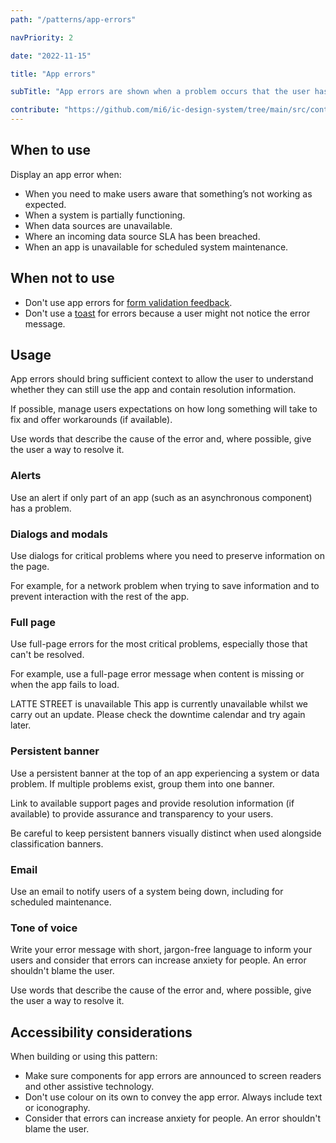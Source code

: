 ```yaml
---
path: "/patterns/app-errors"

navPriority: 2

date: "2022-11-15"

title: "App errors"

subTitle: "App errors are shown when a problem occurs that the user has no control over."

contribute: "https://github.com/mi6/ic-design-system/tree/main/src/content/structured/patterns/deprecated-patterns/app-errors.mdx"
---
```



<IcAlert
  heading="Pattern in development"
  message="We are refreshing this pattern to include new guidance and code."
  variant="info"
/>

## When to use

Display an app error when:

- When you need to make users aware that something’s not working as expected.
- When a system is partially functioning.
- When data sources are unavailable.
- Where an incoming data source SLA has been breached.
- When an app is unavailable for scheduled system maintenance.

## When not to use

- Don't use app errors for [form validation feedback](/patterns/form-validation).
- Don't use a [toast](/components/toast) for errors because a user might not notice the error message.

## Usage

App errors should bring sufficient context to allow the user to understand whether they can still use the app and contain resolution information.

If possible, manage users expectations on how long something will take to fix and offer workarounds (if available).

Use words that describe the cause of the error and, where possible, give the user a way to resolve it.

### Alerts

Use an alert if only part of an app (such as an asynchronous component) has a problem.

<ComponentPreview icds>
  <IcAlert
    heading="Something went wrong"
    message="The app couldn't connect to the server to download the latest information. Please check your connection or contact your local IT Service Desk."
    variant="error"
  />
</ComponentPreview>

### Dialogs and modals

Use dialogs for critical problems where you need to preserve information on the page.

For example, for a network problem when trying to save information and to prevent interaction with the rest of the app.

### Full page

Use full-page errors for the most critical problems, especially those that can't be resolved.

For example, use a full-page error message when content is missing or when the app fails to load.

<ComponentPreview noPadding left>
  <div style={{ padding: "36px" }}>
    <IcTypography variant="h1" component="h3" applyVerticalMargins>
      LATTE STREET is unavailable
    </IcTypography>
    <IcTypography variant="body" applyVerticalMargins>
      This app is currently unavailable whilst we carry out an update.
    </IcTypography>
    <IcTypography variant="caption">
      Please check the <IcLink href="#">downtime calendar</IcLink> and try again
      later.
    </IcTypography>
  </div>
</ComponentPreview>

### Persistent banner

Use a persistent banner at the top of an app experiencing a system or data problem. If multiple problems exist, group them into one banner.

Link to available support pages and provide resolution information (if available) to provide assurance and transparency to your users.

Be careful to keep persistent banners visually distinct when used alongside classification banners.

### Email

Use an email to notify users of a system being down, including for scheduled maintenance.

### Tone of voice

Write your error message with short, jargon-free language to inform your users and consider that errors can increase anxiety for people. An error shouldn't blame the user.

Use words that describe the cause of the error and, where possible, give the user a way to resolve it.

## Accessibility considerations

When building or using this pattern:

- Make sure components for app errors are announced to screen readers and other assistive technology.
- Don't use colour on its own to convey the app error. Always include text or iconography.
- Consider that errors can increase anxiety for people. An error shouldn't blame the user.
